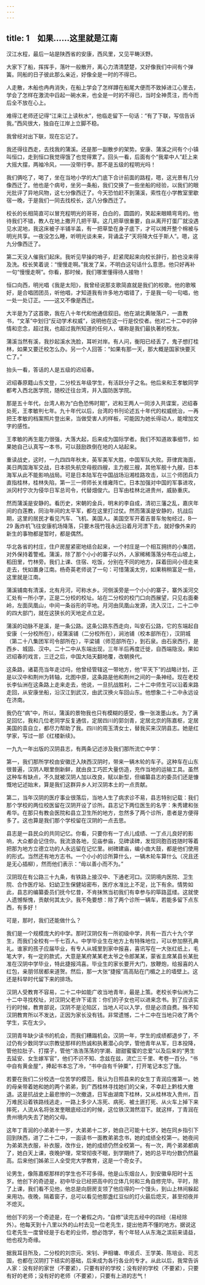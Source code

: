 ```yaml
---
---
---
```

title: 1　如果……这里就是江南
---

汉江水程，最后一站是陕西省的安康，西风里，又见平畴沃野。

大家下了船，挥挥手，落叶一般散开，离心力清清楚楚，又好像我们中间有个弹簧。同船的日子彼此那么亲近，好像全是一时的不得已。

人走散，木船也冉冉消失，在船上学会了怎样蹲在船尾大便而不致掉进江心里去，学会了怎样在激流中舀起一碗水来，也全是一时的不得已，当时全神贯注，而今而后全不放在心上。

难得江老师还记得“江来江上读秋水”，他临走留下一句话：“有了下联，写信告诉我。”西风很大，独自在江岸上立脚不稳。

我曾经对出下联，现在忘记了。

我还得往西走，去找我的蒲溪。还是那一副散步的架势。安康、蒲溪之间有个小镇叫恒口，走到恒口我觉得饿了也觉得累了。回头一看，后面有个“我辈中人”赶上来大摇大摆，两袖冷风，——没带行李。那不是五级的程明光吗！

我们俩吃了，喝了，坐在当地小学的大门底下合计前面的路程，嗯，这光景有几分像西迁了。他也是个病号，坐另一条船，我们交换了一些坐船的经验，以我们的眼光批评了异地风物，这七分像西迁了。今天恐怕赶不到蒲溪，索性在小学教室里歇宿一晚，于是我们一同去找校长，这八分像西迁了。

校长的长相简直可以冒充程明光的哥哥，白白的，圆圆的，笑起来眼睛弯弯的。他待我们不错，教人在地上撒开几把干草。这几把草很重要，自从离开打蛋厂就没遇见水泥地，我这床被子半铺半盖，有一把草垫在身子底下，才可以摊开整个棉被与明光共享。一夜没怎么睡，听明光谈未来，背诵孟子“天将降大任于斯人”。嗯，这九分像西迁了。

第二天没人催我们起床。我听见早操的哨子，赶紧爬起来向校长辞行，脸也没来得及洗。校长笑着说：“慢慢走啊。”我发了呆，不明白这句话什么意思。他只好再补一句“慢慢走啊”。你看，那时候，我们哪里懂得待人接物！

恒口向西，明光唱《我是太阳》，我曾经说那支歌简直就是我们的校歌。他的歌喉好，是合唱团团员，听他唱，才知道我有许多地方唱错了，于是我一句一句唱，他一处一处订正。——这又不像是西迁。

大半是为了这首歌，我在八十年代和他通信叙旧。他在湖北黄陂落户，一直教书，“文革”中划归“反动学术权威”，说明他在这一行是佼佼者。他对二十二中的钟情和恋念，超过我，也超过我所知道的任何人，堪称是我们最执著的校友。

蒲溪当然有溪，我抄起溪水洗脸，耳听对岸。有人问，衡阳已经丢了，鬼子想打桂林，如果又要迁校怎么办。另一个人回答：“如果有那一天，那大概是国家快要灭亡了。”

抬头一看，答话的人是五级的迟绍春。

迟绍春原籍山东文登，二分校五年级学生，有活跃分子之名。他后来和王孝敏同学都考入西北医学院，随校迁往台湾，并入国防医学院。

那是五十年代，台湾人称为“白色恐怖时期”，迟和王两人一同涉入共谍案，迟绍春处死，王孝敏判七年。九十年代以后，台湾的书刊论述五十年代的权威统治，一再把王孝敏的档案照片登出来，当做受害人的样板，可能因为她长得动人，能增加文字的感性。

王孝敏的再生能力很强，大落大起，后来成为国际学者。我们不知道故事细节，如果她自己认真写一本书，可以鼓励跌倒在地的人站起来。

重读战史，这时，一九四四年秋末，英军美军大胜，中国军队大败。菲律宾海面，美日两国海军交战，日本损失航空母舰四艘，主力舰三艘，其他军舰十九艘，日本海军从此不能影响战局。可是日本陆军在中国战场沿湘桂路攻击，以三个师团兵力直指桂林，桂林失陷，第一三一师师长关维雍阵亡。日本加强对中国的军事进攻，派冈村宁次为侵华日军总司令，代替畑俊六。日军由桂林北进贵州，威胁重庆。

然而蒲溪是安静的。看历史，宋朝的金兵，明末的李自成，清初三藩之乱，嘉庆年间的白莲教，同治年间的太平军，都在这里打过仗。然而蒲溪是安静的，抗战后期，这里的居民才看见汽车、飞机、美国人。美国空军开着吉普车匆匆经过，B—29 轰炸机飞往安康机场降落，只要木筏竹筏永远沿着月河漂下去，就好像外来的新生的事物都是暂时，都是偶然。

华北各省的村庄，住户房屋紧密地结合起来，一个村庄是一个相互拥挤的小集团，对外保持着警戒。蒲溪，除了那个小小的寨子以外，人家稀稀落落分布在山坡上，稻田里，竹林旁。我们上课、住宿、吃饭，分别在不同的地方，踩着田间小径走来走去，恍如置身江南。杨奇英老师说了一句：可惜蒲溪太穷，如果稍稍富足一些，这里就是江南。

蒲溪铺南有清溪，北有月河，可称水乡。河侧溪旁是一个小小的寨子，寨外溪河交汇处有一所小学，正是二分校的校址。站在二分校的校门口向西展望，只见右面秦岭，左面凤凰山，中间一条谷形的平地。月河由凤凰山发源，流入汉江，二十二中的四大部门，就在这狭长的天地定点立足。

蒲溪的动脉不是溪，是一条公路。这条公路东西走向，叫安石公路，它的东端起自安康（一分校所在），经蒲溪铺（二分校所在），涧池铺（校本部所在），汉阴城（第二十八集团军司令部所在），平梁铺（师范部所在），到石泉。由石泉西行，是西乡、城固、汉中。二十二中从东端出现，三年半后再度迁徙，自西端隐没。果如迟绍春的戏言，三迁之后，中国大陆天翻地覆，改朝换代。

这条路，诸葛亮当年走过吗，他曾经管辖这一带地方，他“平天下”的战略计划，正是以汉中和荆州为转轴，北图中原，这条路是他和荆州之间的一条神经。现在老校长李仙洲在这条路上走来走去，他说，一旦抗战胜利，二十二中师生可以沿着来路走回，从安康坐船，沿汉江到武汉，由武汉换火车回山东。他想象二十二中永远设在济南。

我仍在“病”中，所以，蒲溪的景物我也只有模糊的感受，像一张泼墨山水。为了满足回忆，我和几位老同学反复通信，定居四川的郭剑青，定居北京的陈嘉枢，定居美国的袁自立，都尽力帮助了我。四川的周玉清女士，替我买来汉阴县志。她是红学家，写过一部《红楼新续》。

一九九一年出版的汉阴县志，有两条记述涉及我们那所流亡中学：

第一，我们那所学校由安徽迁入陕西汉阴时，带来一辆木轮的车子。这种车在山东很普遍，汉阴人眼里倒新鲜，就由良工巧匠大量仿造，充作当地的运输工具。虽然这种车有缺点，不久就被汉阴人加以改良，赋以新型，但编纂县志的委员们还是慷慨地记述始末，算是我们这群异乡人对汉阴本土的一点贡献。

第二，当年汉阴的医疗事业很落后，当地人生了病求诊不易，县志特别记载：我们那个学校的两位校医留在汉阴开设了诊所。县志记下两位医生的名字：朱秀建和张希华。在那只有教会医院和县立卫生所的地方，忽然多了两个诊所，患者是方便得多了。这也算是我们那个学校留在汉阴的一点去思。

县志是一县民众的共同记忆。你看，只要你有一丁点儿成绩、一丁点儿良好的影响，大众都会记住你。我流浪各地，见庙参庙，见碑读碑，发现同胞百姓随时等着把那为地方立德立功的人永远留在记忆里。树碑建庙，编小曲大鼓，都是他们使用的形式。当然还有地方志书。一个小小的诊所算什么，一辆木轮车算什么（况且还是无心插柳），然而他们表示：“毋以善小而不为。”

汉阴现在有公路三十九条，有铁路上接汉中、下通老河口。汉阴境内医院、卫生院、合作医疗站、妇幼卫生保健站密布，医疗水准比上不足，比下有余。情势如此，县志的编纂委员们抚今忆昔，不肯抹煞当初我们有幸参与的筚路蓝缕。这就使人遗憾惭愧，贡献何其太少。我不免要想：除了两个诊所一辆车，若能多留下点东西，有多好！

可是，那时，我们还能做什么？

我们是一个规模庞大的中学。那时汉阴仅有一所初级中学，共有一百六十九个学生，而我们全校有一千七百人。中学毕业生在地方上有特殊地位，可以参加祭孔典礼。谁家的孩子应届毕业，有专人从城里到家中报喜，喜讯写在一大张红纸上，毛笔大字，有一定的款式，大意是某府某某老太爷之令郎某某，蒙省主席某县长某批准在汉阴中学毕业，特此捷报鸿喜。毕业生的家长要开大门，放鞭炮，给报喜的人红包，亲朋邻居都来道贺。然后，那一大张“捷报”高高贴在门楣之上的墙壁上。这还是科举时代留下来的排场。

汉阴人受教育不容易，二十二中如能广收当地青年，最是上策。老校长李仙洲为二十二中寻找校址，对汉阴父老许下诺言：你们的子女也可以进来念书。到了应该实行的时候，教育部说，汉阴不是沦陷区，当地人可以入学，但是必须自费。殊不知汉阴教育所以不发达，正因为家长没有钱。非常遗憾，二十二中在当地只收了两个学生，实在太少。

汉阴青年缺少读书的机会，而我们糟蹋机会。汉阴一年，学生的成绩都退步了，不过仍有少数同学以宗教徒那样的热诚和执著潜心向学，管他青年从军，日本投降，管他拉肚子、打摆子，管他“浩浩荡荡的学潮、甜甜蜜蜜的恋爱”以及后来的“男生去延安、女生嫁军官”，他们不识不知、念兹在兹，流亡三千里、考卷一百分。“书中自有黄金屋”，捧起书本忘了冷，“书中自有千钟粟”，打开笔记本忘了饿。

若要在我们二分校选一位苦学的模范，我认为日照县来的女生丁青润应推第一。她的母亲带着她和她的两个弟弟，到广西桂林寻找她们的父亲，不幸赶上黔桂大撤退。这是抗战史上最悲惨的一次撤退，日军由湖南下桂林，又从桂林攻入贵州，百万难民沿着铁路线逃走，一路上多少人冻死、病死、被土匪打死、从火车上掉下来摔死，人流从名将张发奎眼底经过的时候，这位铁汉潸然泪下。就这样，丁青润在贵州境内失去了她的父母。

这年丁青润的小弟弟十一岁，大弟弟十二岁，她自己可能十七岁。她在同乡指引下回到陕西，进了二十二中，一面读书一面教弟弟念书，她的成绩全校第一。她夜间为弟弟洗衣服，补衣服，改作业，她的成绩仍然全校第一。有一次，两个弟弟都病了，她白天上课，夜晚护理，常常彻夜不眠，到学期终了，她的总平均分数仍然最高。后来他们姊弟三人全受完大学教育，这是一个奇女子。

论男生，像陈嘉枢那样的学生也不可多得。他是山东烟台人，到安徽阜阳时十五岁。他创下的奇迹是，初中毕业已经把高中的立体几何和三角自修完毕。平时，除了上课，我们看不见他，他总是向厨房支领了他应得的一个馒头，到山上林间躲起来用功。夜晚，隔着窗子，总可以看见他那盏红豆似的灯火最后熄灭，甚至彻夜并不熄灭。

他创下的另一个奇迹是，在一个暑假之内，“自修”读完五经中的四经（易经除外）。他每天到十八里以外的山村去见一位老先生，提出他弄不懂的地方。据说这位老先生一度曾经是于右老的业师，想必饱学，有个年轻人从东海之滨前来请益，他也视为奇缘。

据我耳目所及，二分校的刘宗元、宋钊、尹相墉、申淑贞、王学美、陈培业、司志国，也都在汉阴打下结实的基础，后来成为各行各业的专才。从此以后，我常告诉人家：没有好的家世（不要紧），只要有好的学校；没有好的学校（不要紧），只要有好的老师；没有好的老师（不要紧），只要有上进的志气！
